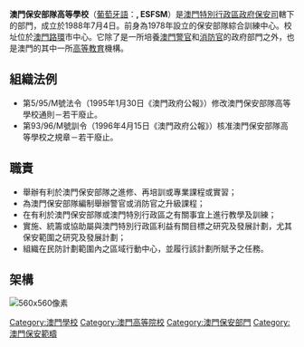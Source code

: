 {{多個問題|
{{Expert|time=2015-12-14T03:45:23+00:00}}
{{Expand|time=2014-06-09T08:14:40+00:00}}
{{Unreferenced|time=2014-06-09T08:14:40+00:00}}
}}
{{澳門政府部門基礎資訊
|中文部門名稱=澳門保安部隊高等學校
|葡文部門名稱={{lang|pt|Escola Superior das Forças de Segurança de Macau}}
|部門標誌=ESFSM logo.svg
|首長職銜=校長
|首長姓名=黃子暉 警務總監
|副首長職銜=副校長
|副首長姓名=林壘立 副消防總監
|部門性質=享有學術、教學和紀律自治的一般部門
|成立年份=1988年
|所屬部門=[[保安司|保安司]]
|總部={{MAC}}[[路環|路環]]石街
|網站=http://www.fsm.gov.mo/esfsm www.fsm.gov.mo/esfsm
}}

'''澳門保安部隊高等學校'''（[[葡萄牙語|葡萄牙語]]：'''{{lang|pt|Escola Superior das Forças de Segurança de Macau}}, ESFSM'''）是[[澳門特別行政區政府|澳門特別行政區政府]][[保安司|保安司]]轄下的部門，成立於1988年7月4日。前身為1978年設立的保安部隊綜合訓練中心。校址位於[[澳門|澳門]][[路環|路環]]市中心。它除了是一所培養[[澳門|澳門]][[警官|警官]]和[[消防官|消防官]]的政府部門之外，也是澳門的其中一所[[高等教育|高等教育]]機構。

== 組織法例 ==
* 第5/95/M號法令（1995年1月30日《澳門政府公報》）修改澳門保安部隊高等學校通則－若干廢止。
* 第93/96/M號訓令（1996年4月15日《澳門政府公報》）核准澳門保安部隊高等學校之規章－若干廢止。

== 職責 ==
* 舉辦有利於澳門保安部隊之進修、再培訓或專業課程或實習；
* 為澳門保安部隊編制舉辦警官或消防官之升級課程；
* 在有利於澳門保安部隊或澳門特別行政區之有關事宜上進行教學及訓練；
* 實施、統籌或協助屬與澳門特別行政區利益有關目標之研究及發展計劃，尤其保安範圍之研究及發展計劃；
* 組織在民防計劃範圍內之區域行動中心，並履行該計劃所賦予之任務。

== 架構 ==
[[File:ESFSM_Organization_Chart.jpg|560x560像素]]{{澳門特別行政區政府部門}}
{{澳門高等教育}}
{{澳門學校}}

[[Category:澳門學校|Category:澳門學校]]
[[Category:澳門高等院校|Category:澳門高等院校]]
[[Category:澳門保安部門|Category:澳門保安部門]]
[[Category:澳門保安範疇|Category:澳門保安範疇]]